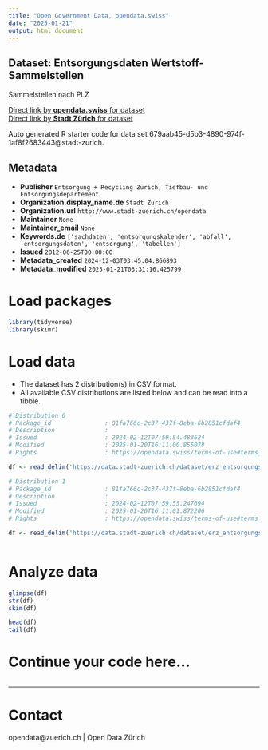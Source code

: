 ```yaml
---
title: "Open Government Data, opendata.swiss"
date: "2025-01-21"
output: html_document
---
```


## Dataset: Entsorgungsdaten Wertstoff-Sammelstellen

Sammelstellen nach PLZ

[Direct link by **opendata.swiss** for dataset](https://opendata.swiss/de/dataset/entsorgungsdaten-wertstoff-sammelstellen)<br>
[Direct link by **Stadt Zürich** for dataset](https://data.stadt-zuerich.ch/dataset/erz_entsorgungskalender_sammelstellen)

Auto generated R starter code for data set 679aab45-d5b3-4890-974f-1af8f2683443@stadt-zurich.

## Metadata

- **Publisher** `Entsorgung + Recycling Zürich, Tiefbau- und Entsorgungsdepartement`
- **Organization.display_name.de** `Stadt Zürich`
- **Organization.url** `http://www.stadt-zuerich.ch/opendata`
- **Maintainer** `None`
- **Maintainer_email** `None`
- **Keywords.de** `['sachdaten', 'entsorgungskalender', 'abfall', 'entsorgungsdaten', 'entsorgung', 'tabellen']`
- **Issued** `2012-06-25T00:00:00`
- **Metadata_created** `2024-12-03T03:45:04.866893`
- **Metadata_modified** `2025-01-21T03:31:16.425799`


# Load packages

```r

library(tidyverse)
library(skimr)

```

# Load data

-   The dataset has 2 distribution(s) in CSV format.
-   All available CSV distributions are listed below and can be read into a tibble.

```r

# Distribution 0
# Package_id               : 81fa766c-2c37-437f-8eba-6b2851cfdaf4
# Description              : 
# Issued                   : 2024-02-12T07:59:54.483624
# Modified                 : 2025-01-20T16:11:00.855078
# Rights                   : https://opendata.swiss/terms-of-use#terms_open

df <- read_delim('https://data.stadt-zuerich.ch/dataset/erz_entsorgungskalender_sammelstellen/download/entsorgungskalender_sammelstellen_2024.csv')

# Distribution 1
# Package_id               : 81fa766c-2c37-437f-8eba-6b2851cfdaf4
# Description              : 
# Issued                   : 2024-02-12T07:59:55.247694
# Modified                 : 2025-01-20T16:11:01.872206
# Rights                   : https://opendata.swiss/terms-of-use#terms_open

df <- read_delim('https://data.stadt-zuerich.ch/dataset/erz_entsorgungskalender_sammelstellen/download/entsorgungskalender_sammelstellen_2025.csv')



```

# Analyze data

```r

glimpse(df)
str(df)
skim(df)

head(df)
tail(df)

```

# Continue your code here...

```r

```

------------------------------------------------------------------------

# Contact

opendata@zuerich.ch | Open Data Zürich
